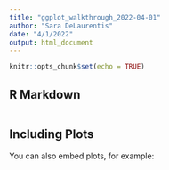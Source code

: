 ```yaml
---
title: "ggplot_walkthrough_2022-04-01"
author: "Sara DeLaurentis"
date: "4/1/2022"
output: html_document
---
```


```r
knitr::opts_chunk$set(echo = TRUE)


```

## R Markdown


```r



```

## Including Plots

You can also embed plots, for example:

```r




```



